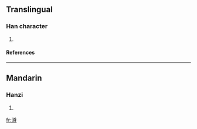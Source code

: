==Translingual==
===Han character===
{{Han char|rn=85|rad=水|as=12|sn=15|four=|canj=水廿田戈 (ETWI), X水廿田戈 (XETWI)}}
# {{defn|Han|sort=水12}}
====References====
{{Han ref|kx=0651.320|dkj=18322|hdz=31745.080|uh=6F8A|ud=28554}}

----
==Mandarin==
===Hanzi===
{{cmn-hanzi|pin=[[cūn]] (cun1), [[jǐng]] (jing3)|wg=ts'un<sup>1</sup>, ching<sup>3</sup>}}
# {{defn|Mandarin}}

[[fr:澊]]